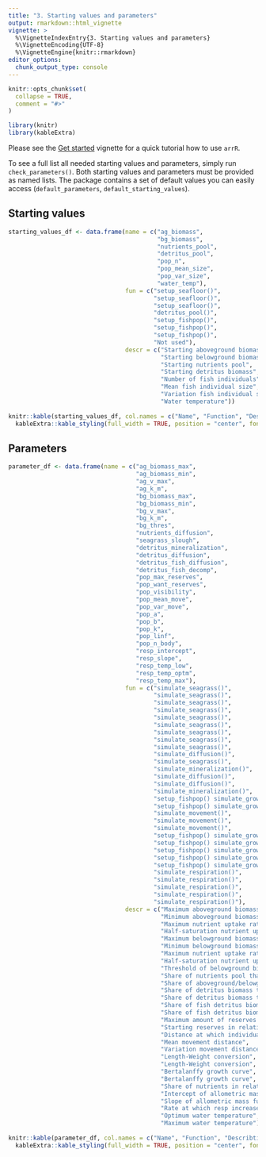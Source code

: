 ```yaml
---
title: "3. Starting values and parameters"
output: rmarkdown::html_vignette
vignette: >
  %\VignetteIndexEntry{3. Starting values and parameters}
  %\VignetteEncoding{UTF-8}
  %\VignetteEngine{knitr::rmarkdown}
editor_options: 
  chunk_output_type: console
---
```


```r
knitr::opts_chunk$set(
  collapse = TRUE,
  comment = "#>"
)
```

```r
library(knitr)
library(kableExtra)
```

Please see the [Get started](getstarted.html) vignette for a quick tutorial how to use `arrR`.

To see a full list all needed starting values and parameters, simply run `check_parameters()`. Both starting values and parameters must be provided as named lists. The package contains a set of default values you can easily access (`default_parameters`, `default_starting_values`).

## Starting values

```r
starting_values_df <- data.frame(name = c("ag_biomass", 
                                          "bg_biomass", 
                                          "nutrients_pool", 
                                          "detritus_pool", 
                                          "pop_n", 
                                          "pop_mean_size", 
                                          "pop_var_size", 
                                          "water_temp"), 
                                 fun = c("setup_seafloor()", 
                                         "setup_seafloor()", 
                                         "setup_seafloor()",
                                         "detritus_pool()", 
                                         "setup_fishpop()", 
                                         "setup_fishpop()", 
                                         "setup_fishpop()", 
                                         "Not used"), 
                                 descr = c("Starting aboveground biomass", 
                                           "Starting belowground biomass", 
                                           "Starting nutrients pool", 
                                           "Starting detritus biomass", 
                                           "Number of fish individuals", 
                                           "Mean fish individual size", 
                                           "Variation fish individual size", 
                                           "Water temperature"))
                
knitr::kable(starting_values_df, col.names = c("Name", "Function", "Describtion"), align = "lrr") %>% 
  kableExtra::kable_styling(full_width = TRUE, position = "center", font_size = 12, )
```

## Parameters

```r
parameter_df <- data.frame(name = c("ag_biomass_max", 
                                    "ag_biomass_min", 
                                    "ag_v_max", 
                                    "ag_k_m", 
                                    "bg_biomass_max", 
                                    "bg_biomass_min", 
                                    "bg_v_max", 
                                    "bg_k_m", 
                                    "bg_thres", 
                                    "nutrients_diffusion", 
                                    "seagrass_slough", 
                                    "detritus_mineralization", 
                                    "detritus_diffusion",
                                    "detritus_fish_diffusion",
                                    "detritus_fish_decomp", 
                                    "pop_max_reserves", 
                                    "pop_want_reserves", 
                                    "pop_visibility",
                                    "pop_mean_move", 
                                    "pop_var_move", 
                                    "pop_a", 
                                    "pop_b", 
                                    "pop_k",
                                    "pop_linf", 
                                    "pop_n_body", 
                                    "resp_intercept", 
                                    "resp_slope", 
                                    "resp_temp_low", 
                                    "resp_temp_optm", 
                                    "resp_temp_max"), 
                                 fun = c("simulate_seagrass()", 
                                         "simulate_seagrass()", 
                                         "simulate_seagrass()", 
                                         "simulate_seagrass()",
                                         "simulate_seagrass()", 
                                         "simulate_seagrass()", 
                                         "simulate_seagrass()", 
                                         "simulate_seagrass()", 
                                         "simulate_seagrass()", 
                                         "simulate_diffusion()",
                                         "simulate_seagrass()", 
                                         "simulate_mineralization()", 
                                         "simulate_diffusion()",
                                         "simulate_diffusion()",
                                         "simulate_mineralization()", 
                                         "setup_fishpop() simulate_growth()", 
                                         "setup_fishpop() simulate_growth(); simulate_mortality()", 
                                         "simulate_movement()", 
                                         "simulate_movement()", 
                                         "simulate_movement()", 
                                         "setup_fishpop() simulate_growth()", 
                                         "setup_fishpop() simulate_growth()", 
                                         "setup_fishpop() simulate_growth()", 
                                         "setup_fishpop() simulate_growth() simulate_mortality()", 
                                         "setup_fishpop() simulate_growth() simulate_mortality()", 
                                         "simulate_respiration()", 
                                         "simulate_respiration()",
                                         "simulate_respiration()",
                                         "simulate_respiration()",
                                         "simulate_respiration()"), 
                                 descr = c("Maximum aboveground biomass", 
                                           "Minimum aboveground biomass",
                                           "Maximum nutrient uptake rate (aboveground)", 
                                           "Half-saturation nutrient uptake (aboveground)",
                                           "Maximum belowground biomass", 
                                           "Minimum belowground biomass",
                                           "Maximum nutrient uptake rate (belowground)", 
                                           "Half-saturation nutrient uptake (belowground)", 
                                           "Threshold of belowground biomass at aboveground biomass starts to grow",
                                           "Share of nutrients pool that is diffused to neighboring grid cell", 
                                           "Share of aboveground/belowground biomass that is sloughed to detritus biomass",
                                           "Share of detritus biomass that is mineralized to nutrients pool", 
                                           "Share of detritus biomass that is diffused to neighboring grid cell", 
                                           "Share of fish detritus biomass that is diffused to neighboring grid cell", 
                                           "Share of fish detritus biomass thas is mineralized to detritus biomass", 
                                           "Maximum amount of reserves in relation to body size", 
                                           "Starting reserves in relation to body size", 
                                           "Distance at which individuals have information about distance to reef", 
                                           "Mean movement distance", 
                                           "Variation movement distance", 
                                           "Length-Weight conversion", 
                                           "Length-Weight conversion", 
                                           "Bertalanffy growth curve", 
                                           "Bertalanffy growth curve", 
                                           "Share of nutrients in relation to body size", 
                                           "Intercept of allometric mass function", 
                                           "Slope of allometric mass function", 
                                           "Rate at which resp increases over low water temp", 
                                           "Optimum water temperature", 
                                           "Maximum water temperature"))
                
knitr::kable(parameter_df, col.names = c("Name", "Function", "Describtion"), align = "lrr") %>% 
  kableExtra::kable_styling(full_width = TRUE, position = "center", font_size = 12, )
```

